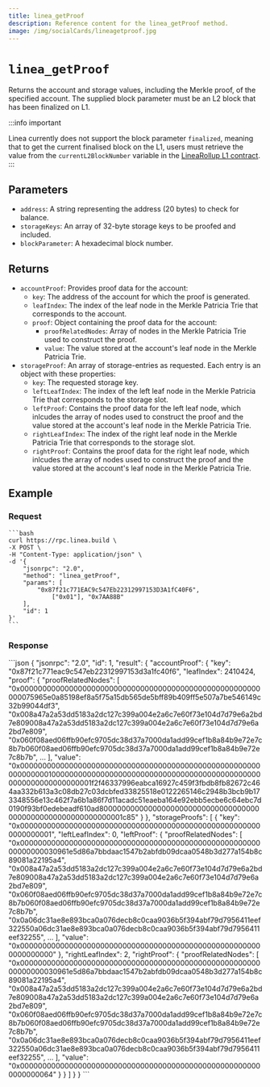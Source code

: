 ```yaml
---
title: linea_getProof
description: Reference content for the linea_getProof method.
image: /img/socialCards/lineagetproof.jpg
---
```



# `linea_getProof`

Returns the account and storage values, including the Merkle proof, of the specified account.
The supplied block parameter must be an L2 block that has been finalized on L1.

:::info important

Linea currently does not support the block parameter `finalized`, meaning that to get the current
finalised block on the L1, users must retrieve the value from the `currentL2BlockNumber` variable in
the [LineaRollup L1 contract](https://etherscan.io/address/0xd19d4b5d358258f05d7b411e21a1460d11b0876f#readProxyContract).
:::

## Parameters

- `address`: A string representing the address (20 bytes) to check for balance.
- `storageKeys`: An array of 32-byte storage keys to be proofed and included.
- `blockParameter`: A hexadecimal block number.

## Returns

- `accountProof`: Provides proof data for the account:
  - `key`: The address of the account for which the proof is generated.
  - `leafIndex`: The index of the leaf node in the Merkle Patricia Trie that corresponds to the account.
  - `proof`: Object containing the proof data for the account:
    - `proofRelatedNodes`: Array of nodes in the Merkle Patricia Trie used to construct the proof.
    - `value`: The value stored at the account's leaf node in the Merkle Patricia Trie.
- `storageProof`: An array of storage-entries as requested. Each entry is an object with these properties:
  - `key`: The requested storage key.
  - `leftLeafIndex`: The index of the left leaf node in the Merkle Patricia Trie that corresponds to the storage slot.
  - `leftProof`: Contains the proof data for the left leaf node, which inlcudes the array of nodes used
      to construct the proof and the value stored at the account's leaf node in the Merkle Patricia Trie.
  - `rightLeafIndex`: The index of the right leaf node in the Merkle Patricia Trie that corresponds to the storage slot.
  - `rightProof`: Contains the proof data for the right leaf node, which inlcudes the array of nodes used
      to construct the proof and the value stored at the account's leaf node in the Merkle Patricia Trie.

## Example

### Request

<Tabs>
  <TabItem value="cURL">

    ```bash
    curl https://rpc.linea.build \
    -X POST \
    -H "Content-Type: application/json" \
    -d '{
        "jsonrpc": "2.0",
        "method": "linea_getProof",
        "params": [
            "0x87f21c771EAC9c547Eb22312997153D3A1fC40F6",
                ["0x01"], "0x7AA88B"
        ],
        "id": 1
    }'
    ```
  </TabItem>
</Tabs>

### Response

<Tabs>
  <TabItem value="JSON">
```json
{
  "jsonrpc": "2.0",
  "id": 1,
  "result": {
    "accountProof": {
      "key": "0x87f21c771eac9c547eb22312997153d3a1fc40f6",
      "leafIndex": 2410424,
      "proof": {
        "proofRelatedNodes": [
          "0x000000000000000000000000000000000000000000000000000000000075965e0a85198ef8a5f75a15db565de5bff89b409ff5e507a7be546149c32b99044df3",
          "0x008a47a2a53dd5183a2dc127c399a004e2a6c7e60f73e104d7d79e6a2bd7e809008a47a2a53dd5183a2dc127c399a004e2a6c7e60f73e104d7d79e6a2bd7e809",
          "0x060f08aed06ffb90efc9705dc38d37a7000da1add99cef1b8a84b9e72e7c8b7b060f08aed06ffb90efc9705dc38d37a7000da1add99cef1b8a84b9e72e7c8b7b",
          ...
        ],
        "value": "0x0000000000000000000000000000000000000000000000000000000000000001000000000000000000000000000000000000000000000000000000000000000001f2f46337996eabca16927c459f3fbdb8fb82672c464aa332b613a3c08db27c03dcbfed33825518e0122265146c2948b3bcb9b173348556e13c462f7a6b1a86f7d11acadc51eaeba164e92ebb5ecbe6c64ebc7d0190f93bf0edebeadf610ad80000000000000000000000000000000000000000000000000000000000001c85"
      }
    },
    "storageProofs": [
      {
        "key": "0x0000000000000000000000000000000000000000000000000000000000000001",
        "leftLeafIndex": 0,
        "leftProof": {
          "proofRelatedNodes": [
            "0x00000000000000000000000000000000000000000000000000000000000000030961e5d86a7bbdaac1547b2abfdb09dcaa0548b3d277a154b8c89081a22195a4",
            "0x008a47a2a53dd5183a2dc127c399a004e2a6c7e60f73e104d7d79e6a2bd7e809008a47a2a53dd5183a2dc127c399a004e2a6c7e60f73e104d7d79e6a2bd7e809",
            "0x060f08aed06ffb90efc9705dc38d37a7000da1add99cef1b8a84b9e72e7c8b7b060f08aed06ffb90efc9705dc38d37a7000da1add99cef1b8a84b9e72e7c8b7b",
            "0x0a06dc31ae8e893bca0a076decb8c0caa9036b5f394abf79d7956411eef322550a06dc31ae8e893bca0a076decb8c0caa9036b5f394abf79d7956411eef32255",
           ...
          ],
          "value": "0x0000000000000000000000000000000000000000000000000000000000000000"
        },
        "rightLeafIndex": 2,
        "rightProof": {
          "proofRelatedNodes": [
            "0x00000000000000000000000000000000000000000000000000000000000000030961e5d86a7bbdaac1547b2abfdb09dcaa0548b3d277a154b8c89081a22195a4",
            "0x008a47a2a53dd5183a2dc127c399a004e2a6c7e60f73e104d7d79e6a2bd7e809008a47a2a53dd5183a2dc127c399a004e2a6c7e60f73e104d7d79e6a2bd7e809",
            "0x060f08aed06ffb90efc9705dc38d37a7000da1add99cef1b8a84b9e72e7c8b7b060f08aed06ffb90efc9705dc38d37a7000da1add99cef1b8a84b9e72e7c8b7b",
            "0x0a06dc31ae8e893bca0a076decb8c0caa9036b5f394abf79d7956411eef322550a06dc31ae8e893bca0a076decb8c0caa9036b5f394abf79d7956411eef32255",
            ...
          ],
          "value": "0x0000000000000000000000000000000000000000000000000000000000000064"
        }
      }
    ]
  }
}
```
  </TabItem>
</Tabs>